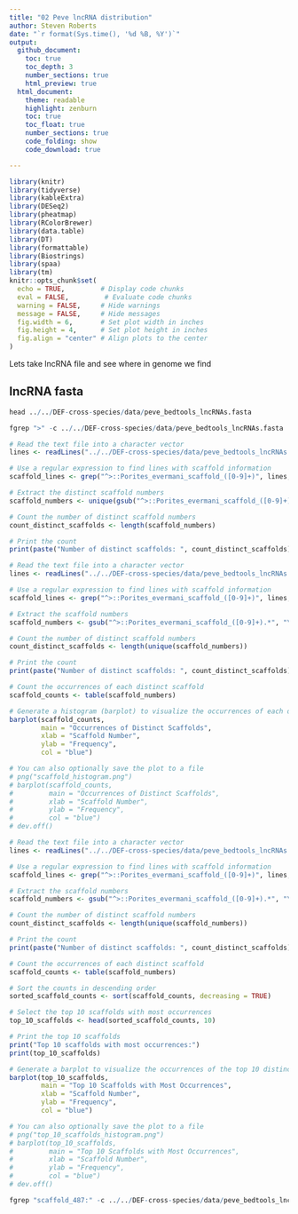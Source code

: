 ```yaml
---
title: "02 Peve lncRNA distribution"
author: Steven Roberts
date: "`r format(Sys.time(), '%d %B, %Y')`" 
output: 
  github_document:
    toc: true
    toc_depth: 3
    number_sections: true
    html_preview: true
  html_document:
    theme: readable
    highlight: zenburn
    toc: true
    toc_float: true
    number_sections: true
    code_folding: show
    code_download: true

---
```




```r
library(knitr)
library(tidyverse)
library(kableExtra)
library(DESeq2)
library(pheatmap)
library(RColorBrewer)
library(data.table)
library(DT)
library(formattable)
library(Biostrings)
library(spaa)
library(tm)
knitr::opts_chunk$set(
  echo = TRUE,         # Display code chunks
  eval = FALSE,         # Evaluate code chunks
  warning = FALSE,     # Hide warnings
  message = FALSE,     # Hide messages
  fig.width = 6,       # Set plot width in inches
  fig.height = 4,      # Set plot height in inches
  fig.align = "center" # Align plots to the center
)

```

Lets take lncRNA file and see where in genome we find 


## lncRNA fasta 

```r
head ../../DEF-cross-species/data/peve_bedtools_lncRNAs.fasta

fgrep ">" -c ../../DEF-cross-species/data/peve_bedtools_lncRNAs.fasta
```



```r
# Read the text file into a character vector
lines <- readLines("../../DEF-cross-species/data/peve_bedtools_lncRNAs.fasta")

# Use a regular expression to find lines with scaffold information
scaffold_lines <- grep("^>::Porites_evermani_scaffold_([0-9]+)", lines, perl = TRUE, value = TRUE)

# Extract the distinct scaffold numbers
scaffold_numbers <- unique(gsub("^>::Porites_evermani_scaffold_([0-9]+).*", "\\1", scaffold_lines))

# Count the number of distinct scaffold numbers
count_distinct_scaffolds <- length(scaffold_numbers)

# Print the count
print(paste("Number of distinct scaffolds: ", count_distinct_scaffolds))
```



```r
# Read the text file into a character vector
lines <- readLines("../../DEF-cross-species/data/peve_bedtools_lncRNAs.fasta")

# Use a regular expression to find lines with scaffold information
scaffold_lines <- grep("^>::Porites_evermani_scaffold_([0-9]+)", lines, perl = TRUE, value = TRUE)

# Extract the scaffold numbers
scaffold_numbers <- gsub("^>::Porites_evermani_scaffold_([0-9]+).*", "\\1", scaffold_lines)

# Count the number of distinct scaffold numbers
count_distinct_scaffolds <- length(unique(scaffold_numbers))

# Print the count
print(paste("Number of distinct scaffolds: ", count_distinct_scaffolds))

# Count the occurrences of each distinct scaffold
scaffold_counts <- table(scaffold_numbers)

# Generate a histogram (barplot) to visualize the occurrences of each distinct scaffold
barplot(scaffold_counts,
        main = "Occurrences of Distinct Scaffolds",
        xlab = "Scaffold Number",
        ylab = "Frequency",
        col = "blue")

# You can also optionally save the plot to a file
# png("scaffold_histogram.png")
# barplot(scaffold_counts,
#         main = "Occurrences of Distinct Scaffolds",
#         xlab = "Scaffold Number",
#         ylab = "Frequency",
#         col = "blue")
# dev.off()
```

```r
# Read the text file into a character vector
lines <- readLines("../../DEF-cross-species/data/peve_bedtools_lncRNAs.fasta")

# Use a regular expression to find lines with scaffold information
scaffold_lines <- grep("^>::Porites_evermani_scaffold_([0-9]+)", lines, perl = TRUE, value = TRUE)

# Extract the scaffold numbers
scaffold_numbers <- gsub("^>::Porites_evermani_scaffold_([0-9]+).*", "\\1", scaffold_lines)

# Count the number of distinct scaffold numbers
count_distinct_scaffolds <- length(unique(scaffold_numbers))

# Print the count
print(paste("Number of distinct scaffolds: ", count_distinct_scaffolds))

# Count the occurrences of each distinct scaffold
scaffold_counts <- table(scaffold_numbers)

# Sort the counts in descending order
sorted_scaffold_counts <- sort(scaffold_counts, decreasing = TRUE)

# Select the top 10 scaffolds with most occurrences
top_10_scaffolds <- head(sorted_scaffold_counts, 10)

# Print the top 10 scaffolds
print("Top 10 scaffolds with most occurrences:")
print(top_10_scaffolds)

# Generate a barplot to visualize the occurrences of the top 10 distinct scaffolds
barplot(top_10_scaffolds,
        main = "Top 10 Scaffolds with Most Occurrences",
        xlab = "Scaffold Number",
        ylab = "Frequency",
        col = "blue")

# You can also optionally save the plot to a file
# png("top_10_scaffolds_histogram.png")
# barplot(top_10_scaffolds,
#         main = "Top 10 Scaffolds with Most Occurrences",
#         xlab = "Scaffold Number",
#         ylab = "Frequency",
#         col = "blue")
# dev.off()
```


```r


fgrep "scaffold_487:" -c ../../DEF-cross-species/data/peve_bedtools_lncRNAs.fasta
```
